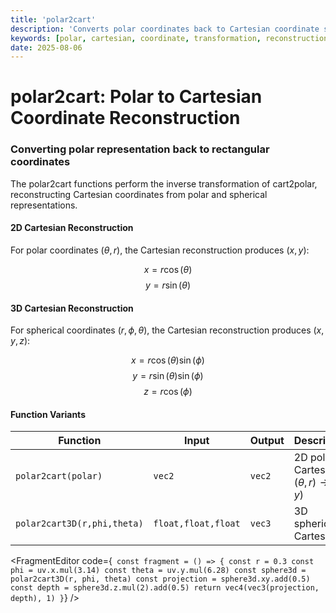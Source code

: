 ```yaml
---
title: 'polar2cart'
description: 'Converts polar coordinates back to Cartesian coordinate system for position reconstruction'
keywords: [polar, cartesian, coordinate, transformation, reconstruction, spherical]
date: 2025-08-06
---
```



# polar2cart: Polar to Cartesian Coordinate Reconstruction

### Converting polar representation back to rectangular coordinates

The polar2cart functions perform the inverse transformation of cart2polar, reconstructing Cartesian coordinates from polar and spherical representations.

#### 2D Cartesian Reconstruction

For polar coordinates $(\theta, r)$, the Cartesian reconstruction produces $(x, y)$:

$$x = r \cos(\theta)$$
$$y = r \sin(\theta)$$

#### 3D Cartesian Reconstruction

For spherical coordinates $(r, \phi, \theta)$, the Cartesian reconstruction produces $(x, y, z)$:

$$x = r \cos(\theta) \sin(\phi)$$
$$y = r \sin(\theta) \sin(\phi)$$
$$z = r \cos(\phi)$$

#### Function Variants

| Function                    | Input               | Output | Description                                          |
| --------------------------- | ------------------- | ------ | ---------------------------------------------------- |
| `polar2cart(polar)`         | `vec2`              | `vec2` | 2D polar to Cartesian $(\theta,r) \rightarrow (x,y)$ |
| `polar2cart3D(r,phi,theta)` | `float,float,float` | `vec3` | 3D spherical to Cartesian                            |

<FragmentEditor
        code={`
const fragment = () => {
        const r = 0.3
        const phi = uv.x.mul(3.14)
        const theta = uv.y.mul(6.28)
        const sphere3d = polar2cart3D(r, phi, theta)
        const projection = sphere3d.xy.add(0.5)
        const depth = sphere3d.z.mul(2).add(0.5)
        return vec4(vec3(projection, depth), 1)
}`}
/>
